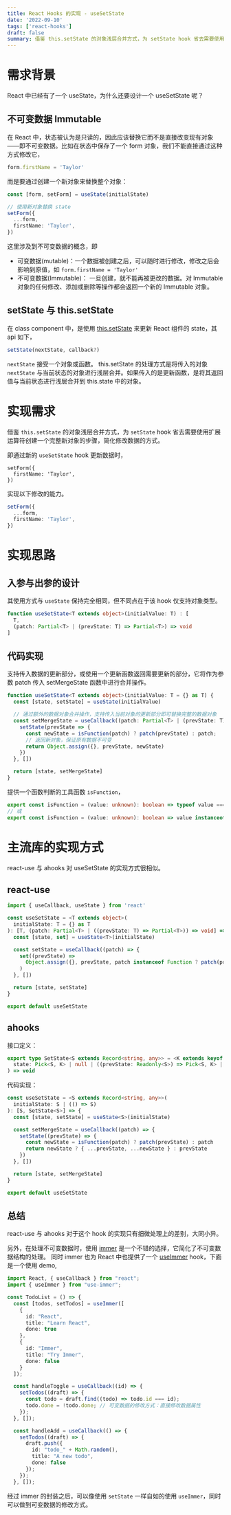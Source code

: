 ```yaml
---
title: React Hooks 的实现 - useSetState
date: '2022-09-10'
tags: ['react-hooks']
draft: false
summary: 借鉴 this.setState 的对象浅层合并方式，为 setState hook 省去需要使用扩展运算符创建一个完整新对象的步骤，简化修改数据的方式。
---
```


# 需求背景

React 中已经有了一个 useState，为什么还要设计一个 useSetState 呢？

## 不可变数据 Immutable

在 React 中，状态被认为是只读的，因此应该替换它而不是直接改变现有对象——即不可变数据。比如在状态中保存了一个 form 对象，我们不能直接通过这种方式修改它，

```typescript
form.firstName = 'Taylor'
```

而是要通过创建一个新对象来替换整个对象：

```typescript
const [form, setForm] = useState(initialState)

// 使用新对象替换 state
setForm({
  ...form,
  firstName: 'Taylor',
})
```

这里涉及到不可变数据的概念，即

- 可变数据(mutable)：一个数据被创建之后，可以随时进行修改，修改之后会影响到原值，如 `form.firstName = 'Taylor'`
- 不可变数据(Immutable)： 一旦创建，就不能再被更改的数据。对 Immutable 对象的任何修改、添加或删除等操作都会返回一个新的 Immutable 对象。

## setState 与 this.setState

在 class component 中，是使用 [this.setState](1-1) 来更新 React 组件的 state，其 api 如下，

[1-1]: https://zh-hans.react.dev/reference/react/Component#setstate

```typescript
setState(nextState, callback?)
```

`nextState` 接受一个对象或函数。
this.setState 的处理方式是将传入的对象 `nextState` 与当前状态的对象进行浅层合并。如果传入的是更新函数，是将其返回值与当前状态进行浅层合并到 this.state 中的对象。

# 实现需求

借鉴 `this.setState` 的对象浅层合并方式，为 `setState` hook 省去需要使用扩展运算符创建一个完整新对象的步骤，简化修改数据的方式。

即通过新的 `useSetState` hook 更新数据时，

```
setForm({
  firstName: 'Taylor',
})
```

实现以下修改的能力。

```typescript
setForm({
  ...form,
  firstName: 'Taylor',
})
```

# 实现思路

## 入参与出参的设计

其使用方式与 `useState` 保持完全相同，但不同点在于该 hook 仅支持对象类型。

```typescript
function useSetState<T extends object>(initialValue: T) : [
  T,
  (patch: Partial<T> | (prevState: T) => Partial<T>) => void
]
```

## 代码实现

支持传入数据的更新部分，或使用一个更新函数返回需要更新的部分，它将作为参数 patch 传入 setMergeState 函数中进行合并操作。

```typescript
function useSetState<T extends object>(initialValue: T = {} as T) {
  const [state, setState] = useState(initialValue)

  // 通过额外的数据对象合并操作，支持传入当前对象的更新部分即可替换完整的数据对象
  const setMergeState = useCallback((patch: Partial<T> | (prevState: T) => Partial<T>) => {
    setState(prevState => {
      const newState = isFunction(patch) ? patch(prevState) : patch;
      // 返回新对象，保证原有数据不可变
      return Object.assign({}, prevState, newState)
    })
  }, [])

  return [state, setMergeState]
}
```

提供一个函数判断的工具函数 `isFunction`，

```typescript
export const isFunction = (value: unknown): boolean => typeof value === 'function'
// 或
export const isFunction = (value: unknown): boolean => value instanceof Function
```

# 主流库的实现方式

react-use 与 ahooks 对 useSetState 的实现方式很相似。

## react-use

```typescript
import { useCallback, useState } from 'react'

const useSetState = <T extends object>(
  initialState: T = {} as T
): [T, (patch: Partial<T> | ((prevState: T) => Partial<T>)) => void] => {
  const [state, set] = useState<T>(initialState)

  const setState = useCallback((patch) => {
    set((prevState) =>
      Object.assign({}, prevState, patch instanceof Function ? patch(prevState) : patch)
    )
  }, [])

  return [state, setState]
}

export default useSetState
```

## ahooks

接口定义：

```typescript
export type SetState<S extends Record<string, any>> = <K extends keyof S>(
  state: Pick<S, K> | null | ((prevState: Readonly<S>) => Pick<S, K> | S | null)
) => void
```

代码实现：

```typescript
const useSetState = <S extends Record<string, any>>(
  initialState: S | (() => S)
): [S, SetState<S>] => {
  const [state, setState] = useState<S>(initialState)

  const setMergeState = useCallback((patch) => {
    setState((prevState) => {
      const newState = isFunction(patch) ? patch(prevState) : patch
      return newState ? { ...prevState, ...newState } : prevState
    })
  }, [])

  return [state, setMergeState]
}

export default useSetState
```

## 总结

react-use 与 ahooks 对于这个 hook 的实现只有细微处理上的差别，大同小异。

另外，在处理不可变数据时，使用 [immer](2-1) 是一个不错的选择，它简化了不可变数据结构的处理。
同时 immer 也为 React 中也提供了一个 [useImmer](2-2) hook，下面是一个使用 demo,

[2-1]: https://immerjs.github.io/immer/zh-CN/
[2-2]: https://immerjs.github.io/immer/zh-CN/example-setstate#useimmer

```typescript
import React, { useCallback } from "react";
import { useImmer } from "use-immer";

const TodoList = () => {
  const [todos, setTodos] = useImmer([
    {
      id: "React",
      title: "Learn React",
      done: true
    },
    {
      id: "Immer",
      title: "Try Immer",
      done: false
    }
  ]);

  const handleToggle = useCallback((id) => {
    setTodos((draft) => {
      const todo = draft.find((todo) => todo.id === id);
      todo.done = !todo.done; // 可变数据的修改方式：直接修改数据属性
    });
  }, []);

  const handleAdd = useCallback(() => {
    setTodos((draft) => {
      draft.push({
        id: "todo_" + Math.random(),
        title: "A new todo",
        done: false
      });
    });
  }, []);
```

经过 immer 的封装之后，可以像使用 `setState` 一样自如的使用 `useImmer`，同时可以做到可变数据的修改方式。
